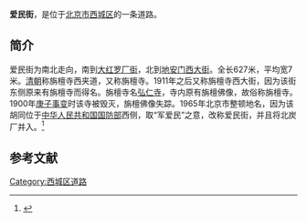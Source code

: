 {{Coord|39.9307258|116.3819972|type:landmark_region:CN-11_source:GoogleMaps|display=title}}
{{Infobox China Road
|路牌类型 = Beijing
|道路方向 = NS
|中文道路名称 = 爱民街
|道路名称拼音 = AIMIN JIE
|图片 =
|图片说明 = 
|道路属性 = 
|道路总长度 = 
|车速限制 = 
|行车线数量 = 
|所在地区 = [[北京市|北京市]][[西城区|西城区]]
|起点 = [[大红罗厂街|大红罗厂街]]
|终点 = [[地安门西大街|地安门西大街]]
|路段主要建筑 = 
}}

'''爱民街'''，是位于[[北京市|北京市]][[西城区|西城区]]的一条道路。

==简介==
爱民街为南北走向，南到[[大红罗厂街|大红罗厂街]]，北到[[地安门西大街|地安门西大街]]。全长627米，平均宽7米。[[清朝|清朝]]称旃檀寺西夹道，又称旃檀寺。1911年之后又称旃檀寺西大街，因为该街东侧原来有旃檀寺而得名。旃檀寺名[[弘仁寺_(北京西安门)|弘仁寺]]，寺内原有旃檀佛像，故俗称旃檀寺。1900年[[庚子事变|庚子事变]]时该寺被毁灭，旃檀佛像失踪。1965年北京市整顿地名，因为该胡同位于[[中华人民共和国国防部|中华人民共和国国防部]]西侧，取“军爱民”之意，改称爱民街，并且将北炭厂并入。<ref>{{Cite web |url=http://www.bjdclib.com/subdb/laneculture/lane/200907/t20090703_5094.html |title=爱民街，东华流韵，2009-07-03 |accessdate=2015-03-08 |archive-date=2015-04-02 |archive-url=https://web.archive.org/web/20150402145054/http://www.bjdclib.com/subdb/laneculture/lane/200907/t20090703_5094.html |dead-url=no }}</ref>

==参考文献==
{{reflist}}

[[Category:西城区道路|Category:西城区道路]]